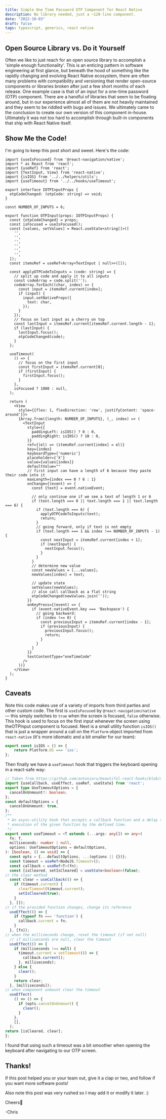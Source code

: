 ```yaml
---
title: Simple One Time Password OTP Component for React Native
description: No library needed, just a ~120-line component.
date: "2022-10-03"
draft: false
tags: typescript, generics, react native
---
```


## Open Source Library vs. Do it Yourself

Often we like to just reach for an open source library to accomplish a 'simple enough functionality'. This is an enticing pattern in software engineering at first glance, but beneath the hood of something like the rapidly changing and evolving React Native ecosystem, there are often many problems with compatibility and versioning that render open-source components or libraries broken after just a few short months of each release. One example case is that of an input for a one-time password (OTP) component. There are a handful of libraries that seem to be floating around, but in our experience almost all of them are not heavily maintained and they seem to be riddled with bugs and issues. We ultimately came to the conclusion to create our own version of this component in-house. Ultimately it was not too hard to accomplish through built-in components that ship with React Native itself.

## Show Me the Code!

I'm going to keep this post short and sweet. Here's the code:

```tsx
import {useIsFocused} from '@react-navigation/native';
import * as React from 'react';
import {useRef} from 'react';
import {TextInput, View} from 'react-native';
import {isIOS} from '../../helpers/utils';
import {useTimeout} from '../../hooks/useTimeout';

export interface IOTPInputProps {
  otpCodeChanged: (otpCode: string) => void;
}

const NUMBER_OF_INPUTS = 6;

export function OTPInput(props: IOTPInputProps) {
  const {otpCodeChanged} = props;
  const isFocused = useIsFocused();
  const [values, setValues] = React.useState<string[]>([
    '',
    '',
    '',
    '',
    '',
    '',
  ]);
  const itemsRef = useRef<Array<TextInput | null>>([]);

  const applyOTPCodeToInputs = (code: string) => {
    // split up code and apply it to all inputs
    const codeArray = code.split('');
    codeArray.forEach((char, index) => {
      const input = itemsRef.current[index];
      if (input) {
        input.setNativeProps({
          text: char,
        });
      }
    });
    // focus on last input as a cherry on top
    const lastInput = itemsRef.current[itemsRef.current.length - 1];
    if (lastInput) {
      lastInput.focus();
      otpCodeChanged(code);
    }
  };

  useTimeout(
    () => {
      // focus on the first input
      const firstInput = itemsRef.current[0];
      if (firstInput) {
        firstInput.focus();
      }
    },
    isFocused ? 1000 : null,
  );

  return (
    <View
      style={{flex: 1, flexDirection: 'row', justifyContent: 'space-around'}}>
      {Array.from({length: NUMBER_OF_INPUTS}, (_, index) => (
        <TextInput
          style={{
            paddingLeft: isIOS() ? 0 : 0,
            paddingRight: isIOS() ? 10 : 0,
          }}
          ref={(el) => (itemsRef.current[index] = el)}
          key={index}
          keyboardType={'numeric'}
          placeholder={'X'}
          value={values[index]}
          defaultValue=""
          // first input can have a length of 6 because they paste their code into it
          maxLength={index === 0 ? 6 : 1}
          onChange={(event) => {
            const {text} = event.nativeEvent;

            // only continue one if we see a text of length 1 or 6
            if (text.length === 0 || text.length === 1 || text.length === 6) {
              if (text.length === 6) {
                applyOTPCodeToInputs(text);
                return;
              }
              // going forward, only if text is not empty
              if (text.length === 1 && index !== NUMBER_OF_INPUTS - 1) {
                const nextInput = itemsRef.current[index + 1];
                if (nextInput) {
                  nextInput.focus();
                }
              }
            }
            // determine new value
            const newValues = [...values];
            newValues[index] = text;

            // update state
            setValues(newValues);
            // also call callback as a flat string
            otpCodeChanged(newValues.join(''));
          }}
          onKeyPress={(event) => {
            if (event.nativeEvent.key === 'Backspace') {
              // going backward:
              if (index !== 0) {
                const previousInput = itemsRef.current[index - 1];
                if (previousInput) {
                  previousInput.focus();
                  return;
                }
              }
            }
          }}
          textContentType="oneTimeCode"
        />
      ))}
    </View>
  );
}
```

## Caveats

Note this code makes use of a variety of imports from third parties and other custom code. The first is `useIsFocused` by `@react-navigation/native` — this simply switches to `true` when the screen is focused, `false` otherwise. This hook is used to focus on the first input whenever the screen using theOTPInput component is focused. Next is a small utility function `isIOS()` that is just a wrapper around a call on the `Platform` object imported from `react-native` (it's more idiomatic and a bit smaller for our team):

```ts
export const isIOS = () => {
    return Platform.OS === 'ios';
};
```

Then finally we have a `useTimeout` hook that triggers the keyboard opening in a react-safe way:

```ts
// Taken from https://github.com/antonioru/beautiful-react-hooks/blob/master/src/useTimeout.ts
import {useCallback, useEffect, useRef, useState} from 'react';
export type UseTimeoutOptions = {
  cancelOnUnmount?: boolean;
};
const defaultOptions = {
  cancelOnUnmount: true,
};
/**
 * An async-utility hook that accepts a callback function and a delay time (in milliseconds), then delays the
 * execution of the given function by the defined time.
 */
export const useTimeout = <T extends (...args: any[]) => any>(
  fn: T,
  milliseconds: number | null,
  options: UseTimeoutOptions = defaultOptions,
): [boolean, () => void] => {
  const opts = {...defaultOptions, ...(options || {})};
  const timeout = useRef<NodeJS.Timeout>();
  const callback = useRef<T>(fn);
  const [isCleared, setIsCleared] = useState<boolean>(false);
// the clear method
  const clear = useCallback(() => {
    if (timeout.current) {
      clearTimeout(timeout.current);
      setIsCleared(true);
    }
  }, []);
// if the provided function changes, change its reference
  useEffect(() => {
    if (typeof fn === 'function') {
      callback.current = fn;
    }
  }, [fn]);
// when the milliseconds change, reset the timeout (if not null)
  // if milliseconds are null, clear the timeout
  useEffect(() => {
    if (milliseconds !== null) {
      timeout.current = setTimeout(() => {
        callback.current();
      }, milliseconds);
    } else {
      clear();
    }
    return clear;
  }, [milliseconds]);
// when component unmount clear the timeout
  useEffect(
    () => () => {
      if (opts.cancelOnUnmount) {
        clear();
      }
    },
    [],
  );
return [isCleared, clear];
};
```

I found that using such a timeout was a bit smoother when opening the keyboard after navigating to our OTP screen.

## Thanks!

If this post helped you or your team out, give it a clap or two, and follow if you want more software posts!

Also note this post was very rushed so I may add it or modify it later. :)

Cheers🍺

-Chris